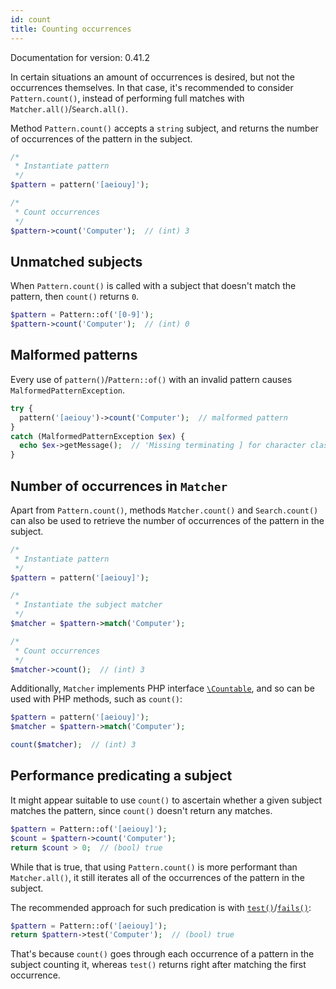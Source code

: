 ```yaml
---
id: count
title: Counting occurrences
---
```


Documentation for version: 0.41.2

In certain situations an amount of occurrences is desired, but not the occurrences themselves. 
In that case, it's recommended to consider `Pattern.count()`, instead of performing full matches
with `Matcher.all()`/`Search.all()`.

Method `Pattern.count()` accepts a `string` subject, and returns the number of occurrences of
the pattern in the subject.

```php
/*
 * Instantiate pattern
 */
$pattern = pattern('[aeiouy]');

/*
 * Count occurrences 
 */
$pattern->count('Computer');  // (int) 3
```

## Unmatched subjects

When `Pattern.count()` is called with a subject that doesn't match the pattern, 
then `count()` returns `0`.

```php
$pattern = Pattern::of('[0-9]');
$pattern->count('Computer');  // (int) 0
```

## Malformed patterns

Every use of `pattern()`/`Pattern::of()` with an invalid pattern causes `MalformedPatternException`.

```php
try {
  pattern('[aeiouy')->count('Computer');  // malformed pattern
}
catch (MalformedPatternException $ex) {
  echo $ex->getMessage();  // 'Missing terminating ] for character class at offset 7'
}
```

## Number of occurrences in `Matcher`

Apart from `Pattern.count()`, methods `Matcher.count()` and `Search.count()` can also be used to 
retrieve the number of occurrences of the pattern in the subject.

```php
/*
 * Instantiate pattern
 */
$pattern = pattern('[aeiouy]');

/*
 * Instantiate the subject matcher
 */
$matcher = $pattern->match('Computer');

/*
 * Count occurrences 
 */
$matcher->count();  // (int) 3
```

Additionally, `Matcher` implements PHP interface [`\Countable`], and so can be used with PHP methods, 
such as `count()`:

```php
$pattern = pattern('[aeiouy]');
$matcher = $pattern->match('Computer');

count($matcher);  // (int) 3
```

## Performance predicating a subject

It might appear suitable to use `count()` to ascertain whether a given subject matches the
pattern, since `count()` doesn't return any matches.

```php
$pattern = Pattern::of('[aeiouy]');
$count = $pattern->count('Computer');
return $count > 0;  // (bool) true
```

While that is true, that using `Pattern.count()` is more performant than `Matcher.all()`,
it still iterates all of the occurrences of the pattern in the subject. 

The recommended approach for such predication is with [`test()`]/[`fails()`]:

```php
$pattern = Pattern::of('[aeiouy]');
return $pattern->test('Computer');  // (bool) true
```

That's because `count()` goes through each occurrence of a pattern in the subject counting it,
whereas `test()` returns right after matching the first occurrence.

[`\Countable`]: https://www.php.net/manual/en/class.countable.php
[`preg_match()`]: https://www.php.net/manual/en/function.preg-match.php
[`preg_match_all()`]: https://www.php.net/manual/en/function.preg-match-all.php
[`test()`]: match.mdx#predication-overview
[`fails()`]: match.mdx#predication-overview
[PHP `preg` methods]: https://www.php.net/manual/en/ref.pcre.php
